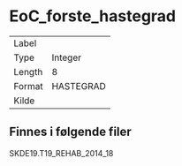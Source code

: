
# EoC_forste_hastegrad

| | |
|----|----|
| Label    |  |
| Type     | Integer |
| Length   | 8    |
| Format   | HASTEGRAD |
| Kilde    |   |

## Finnes i følgende filer

SKDE19.T19_REHAB_2014_18

